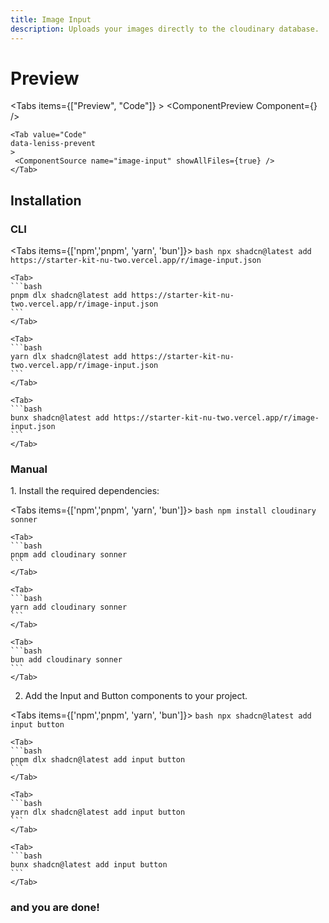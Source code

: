 ```yaml
---
title: Image Input 
description: Uploads your images directly to the cloudinary database.
---
```


# Preview

<Tabs items={["Preview", "Code"]} >
    <Tab value="Preview">
        <ComponentPreview Component={<ImageInput/>} />
    </Tab>

    <Tab value="Code" 
    data-leniss-prevent
    >
     <ComponentSource name="image-input" showAllFiles={true} />
    </Tab>
</Tabs>

## Installation

### CLI

<Tabs items={['npm','pnpm', 'yarn', 'bun']}>
    <Tab>
    ```bash
    npx shadcn@latest add https://starter-kit-nu-two.vercel.app/r/image-input.json
    ```
    </Tab>

    <Tab>
    ```bash
    pnpm dlx shadcn@latest add https://starter-kit-nu-two.vercel.app/r/image-input.json
    ```
    </Tab>

    <Tab>
    ```bash
    yarn dlx shadcn@latest add https://starter-kit-nu-two.vercel.app/r/image-input.json
    ```
    </Tab>

    <Tab>
    ```bash
    bunx shadcn@latest add https://starter-kit-nu-two.vercel.app/r/image-input.json
    ```
    </Tab>
</Tabs>

### Manual

<Steps>

<Step>
1. Install the required dependencies:

<Tabs items={['npm','pnpm', 'yarn', 'bun']}>
    <Tab>
    ```bash
    npm install cloudinary sonner
    ```
    </Tab>

    <Tab>
    ```bash
    pnpm add cloudinary sonner
    ```
    </Tab>

    <Tab>
    ```bash
    yarn add cloudinary sonner
    ```
    </Tab>

    <Tab>
    ```bash
    bun add cloudinary sonner
    ```
    </Tab>
</Tabs>
</Step>

<Step>

2. Add the Input and Button components to your project.

<Tabs items={['npm','pnpm', 'yarn', 'bun']}>
    <Tab>
    ```bash
    npx shadcn@latest add input button
    ```
    </Tab>

    <Tab>
    ```bash
    pnpm dlx shadcn@latest add input button
    ```
    </Tab>

    <Tab>
    ```bash
    yarn dlx shadcn@latest add input button
    ```
    </Tab>

    <Tab>
    ```bash
    bunx shadcn@latest add input button
    ```
    </Tab>
</Tabs>
</Step>
</Steps>

### and you are done!